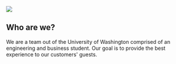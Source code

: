 <Section py="8|12|16|24" position="relative">
  <Container>
    <Grid col="1|2" gap="8|12|16">
      <Image
        src="placeholder.jpg"
        position="null|absolute"
        top="0"
        right="0"
        w="full|half"
        h="40|full"
      />
      <Flexbox
        flexDirection="column"
        alignItems="center|flex-start"
        textAlign="center|left"
        py="0|12|16"
      >
        <H1 m="0" fontWeight="extrabold" lineHeight="tight">
          Who are we?
        </H1>
        <P fontSize="xl|2xl" mt="4">
          We are a team out of the University of Washington comprised of an engineering and business student.  Our goal is to provide the best experience to our customers' guests.
        </P>
      </Flexbox>
    </Grid>
  </Container>
</Section>
